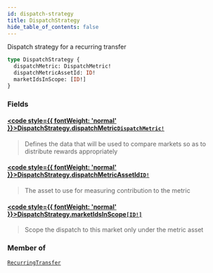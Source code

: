 ```yaml
---
id: dispatch-strategy
title: DispatchStrategy
hide_table_of_contents: false
---
```








Dispatch strategy for a recurring transfer

```graphql
type DispatchStrategy {
  dispatchMetric: DispatchMetric!
  dispatchMetricAssetId: ID!
  marketIdsInScope: [ID!]
}
```


### Fields

#### [<code style={{ fontWeight: 'normal' }}>DispatchStrategy.<b>dispatchMetric</b></code>](#)<Bullet />[`DispatchMetric!`](/mainnet/api/graphql/enums/dispatch-metric) <Badge class="secondary" text="non-null"/> <Badge class="secondary" text="enum"/>
> Defines the data that will be used to compare markets so as to distribute rewards appropriately
> 

#### [<code style={{ fontWeight: 'normal' }}>DispatchStrategy.<b>dispatchMetricAssetId</b></code>](#)<Bullet />[`ID!`](/mainnet/api/graphql/scalars/id) <Badge class="secondary" text="non-null"/> <Badge class="secondary" text="scalar"/>
> The asset to use for measuring contribution to the metric
> 

#### [<code style={{ fontWeight: 'normal' }}>DispatchStrategy.<b>marketIdsInScope</b></code>](#)<Bullet />[`[ID!]`](/mainnet/api/graphql/scalars/id) <Badge class="secondary" text="list"/> <Badge class="secondary" text="scalar"/>
> Scope the dispatch to this market only under the metric asset
> 



### Member of

[`RecurringTransfer`](/mainnet/api/graphql/objects/recurring-transfer)  <Badge class="secondary" text="object"/>



